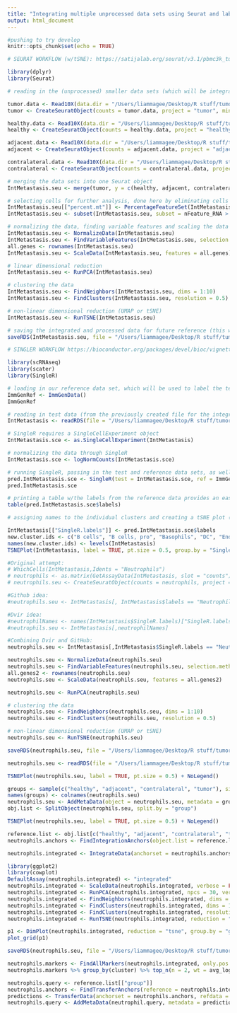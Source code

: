 ```yaml
---
title: "Integrating multiple unprocessed data sets using Seurat and labeling with SingleR"
output: html_document
---
```


```r
#pushing to try develop
knitr::opts_chunk$set(echo = TRUE)
```
```r
# SEURAT WORKFLOW (w/tSNE): https://satijalab.org/seurat/v3.1/pbmc3k_tutorial.html

library(dplyr)
library(Seurat)
```

```r
# reading in the (unprocessed) smaller data sets (which will be integrated later) as dgCMatrix objects using the Read10X function, then converting the data sets into Seurat objects so that they can be manipulated according to the Seurat workflow

tumor.data <- Read10X(data.dir = "/Users/liammagee/Desktop/R stuff/tumorSet/1374-tumor/filtered_feature_bc_matrix")
tumor <- CreateSeuratObject(counts = tumor.data, project = "tumor", min.cells = 3, min.features = 200)

healthy.data <- Read10X(data.dir = "/Users/liammagee/Desktop/R stuff/tumorSet/1336-healthy/filtered_feature_bc_matrix")
healthy <- CreateSeuratObject(counts = healthy.data, project = "healthy", min.cells = 3, min.features = 200)

adjacent.data <- Read10X(data.dir = "/Users/liammagee/Desktop/R stuff/tumorSet/1374-adjacent/filtered_feature_bc_matrix")
adjacent <- CreateSeuratObject(counts = adjacent.data, project = "adjacent", min.cells = 3, min.features = 200) 

contralateral.data <- Read10X(data.dir = "/Users/liammagee/Desktop/R stuff/tumorSet/1374-contralateral/filtered_feature_bc_matrix")
contralateral <- CreateSeuratObject(counts = contralateral.data, project = "contralateral", min.cells = 3, min.features = 200) 

# merging the data sets into one Seurat object
IntMetastasis.seu <- merge(tumor, y = c(healthy, adjacent, contralateral), add.cell.ids = c("tumor", "healthy", "adjacent", "contralateral"))
```

```r
# selecting cells for further analysis, done here by eliminating cells with too high or too low RNA feature reads, or with mtDNA contamination
IntMetastasis.seu[["percent.mt"]] <- PercentageFeatureSet(IntMetastasis.seu, pattern = "^MT-")
IntMetastasis.seu <- subset(IntMetastasis.seu, subset = nFeature_RNA > 200 & nFeature_RNA < 2500 & percent.mt < 5)
```

```r
# normalizing the data, finding variable features and scaling the data
IntMetastasis.seu <- NormalizeData(IntMetastasis.seu)
IntMetastasis.seu <- FindVariableFeatures(IntMetastasis.seu, selection.method = "vst", nfeatures = 2000)
all.genes <- rownames(IntMetastasis.seu)
IntMetastasis.seu <- ScaleData(IntMetastasis.seu, features = all.genes)
```

```r
# linear dimensional reduction
IntMetastasis.seu <- RunPCA(IntMetastasis.seu)

# clustering the data
IntMetastasis.seu <- FindNeighbors(IntMetastasis.seu, dims = 1:10)
IntMetastasis.seu <- FindClusters(IntMetastasis.seu, resolution = 0.5)

# non-linear dimensional reduction (UMAP or tSNE)
IntMetastasis.seu <- RunTSNE(IntMetastasis.seu)
```

```r
# saving the integrated and processed data for future reference (this way, the computationally intensive above code only needs to be run once unless it needs to be altered)
saveRDS(IntMetastasis.seu, file = "/Users/liammagee/Desktop/R stuff/tumorSet/IntMetastasis.rds")
```

```r
# SINGLER WORKFLOW https://bioconductor.org/packages/devel/bioc/vignettes/SingleR/inst/doc/SingleR.html

library(scRNAseq)
library(scater)
library(SingleR)
```


```r
# loading in our reference data set, which will be used to label the test data set (the merged object created earlier)
ImmGenRef <- ImmGenData()
ImmGenRef
```
```r
# reading in test data (from the previously created file for the integrated data)
IntMetastasis <- readRDS(file = "/Users/liammagee/Desktop/R stuff/tumorSet/IntMetastasis.rds")

# SingleR requires a SingleCellExperiment object
IntMetastasis.sce <- as.SingleCellExperiment(IntMetastasis)

# normalizing the data through SingleR
IntMetastasis.sce <- logNormCounts(IntMetastasis.sce)
```


```r
# running SingleR, passing in the test and reference data sets, as well as the labels from the reference data
pred.IntMetastasis.sce <- SingleR(test = IntMetastasis.sce, ref = ImmGenRef, labels = ImmGenRef$label.main)
pred.IntMetastasis.sce
```
```r
# printing a table w/the labels from the reference data provides an easy way of verifying the data's accuracy
table(pred.IntMetastasis.sce$labels)
```
```r
# assigning names to the individual clusters and creating a tSNE plot (note: this process must first be done without labeling the clusters, in order to see what the cluster names are. the cluster names from this initial run are then added in to all future runs.)

IntMetastasis[["SingleR.labels"]] <- pred.IntMetastasis.sce$labels
new.cluster.ids <- c("B cells", "B cells, pro", "Basophils", "DC", "Endothelial cells", "Eosinophils",  "Epithelial cells", "Fibroblasts", "ILC", "Macrophages", "Mast cells", "Microglia", "Monocytes", "Neutrophils", "NK cells", "NKT", "Stem cells", "Stromal cells", "T cells", "Tgd")
names(new.cluster.ids) <- levels(IntMetastasis)
TSNEPlot(IntMetastasis, label = TRUE, pt.size = 0.5, group.by = "SingleR.labels") + NoLegend()
```
```r
#Original attempt:
# WhichCells(IntMetastasis,Idents = "Neutrophils")
# neutrophils <- as.matrix(GetAssayData(IntMetastasis, slot = "counts")[, WhichCells(IntMetastasis, Idents = "Neutrophils")])
# neutrophils.seu <- CreateSeuratObject(counts = neutrophils, project = "justNeutros", min.cells = 3, min.features = 200)

#Github idea:
#neutrophils.seu <- IntMetastasis[, IntMetastasis$labels == "Neutrophils"]

#Dvir idea:
#neutrophilNames <- names(IntMetastasis$SingleR.labels)["SingleR.labels" %in% c('Neutrophils')]
#neutrophils.seu <- IntMetastasis[,neutrophilNames]

#Combining Dvir and GitHub:
neutrophils.seu <- IntMetastasis[,IntMetastasis$SingleR.labels == "Neutrophils"]
```
```r
neutrophils.seu <- NormalizeData(neutrophils.seu)
neutrophils.seu <- FindVariableFeatures(neutrophils.seu, selection.method = "vst", nfeatures = 2000)
all.genes2 <- rownames(neutrophils.seu)
neutrophils.seu <- ScaleData(neutrophils.seu, features = all.genes2)

neutrophils.seu <- RunPCA(neutrophils.seu)

# clustering the data
neutrophils.seu <- FindNeighbors(neutrophils.seu, dims = 1:10)
neutrophils.seu <- FindClusters(neutrophils.seu, resolution = 0.5)

# non-linear dimensional reduction (UMAP or tSNE)
neutrophils.seu <- RunTSNE(neutrophils.seu)

```
```r
saveRDS(neutrophils.seu, file = "/Users/liammagee/Desktop/R stuff/tumorSet/Neutrophils.rds")

```
```r
neutrophils.seu <- readRDS(file = "/Users/liammagee/Desktop/R stuff/tumorSet/Neutrophils.rds")
```
```r
TSNEPlot(neutrophils.seu, label = TRUE, pt.size = 0.5) + NoLegend()
```

```r
groups <- sample(c("healthy", "adjacent", "contralateral", "tumor"), size = 25633, replace = TRUE)
names(groups) <- colnames(neutrophils.seu)
neutrophils.seu <- AddMetaData(object = neutrophils.seu, metadata = groups, col.name = "group")
obj.list <- SplitObject(neutrophils.seu, split.by = "group")
```
```r
TSNEPlot(neutrophils.seu, label = TRUE, pt.size = 0.5) + NoLegend()
```

```r
reference.list <- obj.list[c("healthy", "adjacent", "contralateral", "tumor")]
neutrophils.anchors <- FindIntegrationAnchors(object.list = reference.list, dims = 1:10)
```
```r
neutrophils.integrated <- IntegrateData(anchorset = neutrophils.anchors, dims = 1:10)
```
```r
library(ggplot2)
library(cowplot)
DefaultAssay(neutrophils.integrated) <- "integrated"
neutrophils.integrated <- ScaleData(neutrophils.integrated, verbose = FALSE)
neutrophils.integrated <- RunPCA(neutrophils.integrated, npcs = 30, verbose = FALSE)
neutrophils.integrated <- FindNeighbors(neutrophils.integrated, dims = 1:10)
neutrophils.integrated <- FindClusters(neutrophils.integrated, dims = 1:10)
neutrophils.integrated <- FindClusters(neutrophils.integrated, resolution = 0.5)
neutrophils.integrated <- RunTSNE(neutrophils.integrated, reduction = "pca", dims = 1:30)
```


```r
p1 <- DimPlot(neutrophils.integrated, reduction = "tsne", group.by = "group")
plot_grid(p1)
```
```r
saveRDS(neutrophils.seu, file = "/Users/liammagee/Desktop/R stuff/tumorSet/Neutrophils.rds")
```

```r
neutrophils.markers <- FindAllMarkers(neutrophils.integrated, only.pos = TRUE, min.pct = 0.25, logfc.threshold = 0.25)
neutrophils.markers %>% group_by(cluster) %>% top_n(n = 2, wt = avg_logFC)
```
```r
neutrophils.query <- reference.list[["group"]]
neutrophils.anchors <- FindTransferAnchors(reference = neutrophils.integrated, query = neutrophils.integrated$group, dims = 1:30)
predictions <- TransferData(anchorset = neutrophils.anchors, refdata = neutrophils.integrated$group, dims = 1:30)
neutrophils.query <- AddMetaData(neutrophil.query, metadata = predictions)
```